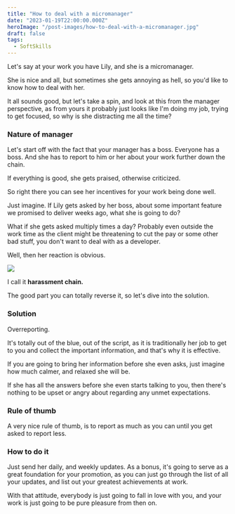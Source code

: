 ```yaml
---
title: "How to deal with a micromanager"
date: "2023-01-19T22:00:00.000Z"
heroImage: "/post-images/how-to-deal-with-a-micromanager.jpg"
draft: false
tags:
  - SoftSkills
---
```


Let's say at your work you have Lily, and she is a micromanager.

She is nice and all, but sometimes she gets annoying as hell, so you'd like to know how to deal with her.

It all sounds good, but let's take a spin, and look at this from the manager perspective, as from yours it probably just looks like I'm doing my job, trying to get focused, so why is she distracting me all the time?

### Nature of manager

Let's start off with the fact that your manager has a boss. Everyone has a boss. And she has to report to him or her about your work further down the chain.

If everything is good, she gets praised, otherwise criticized.

So right there you can see her incentives for your work being done well.

Just imagine. If Lily gets asked by her boss, about some important feature we promised to deliver weeks ago, what she is going to do?

What if she gets asked multiply times a day? Probably even outside the work time as the client might be threatening to cut the pay or some other bad stuff, you don't want to deal with as a developer.

Well, then her reaction is obvious.

![](/post-images/harassment-chain.jpg)

I call it **harassment chain.**

The good part you can totally reverse it, so let's dive into the solution.

### Solution

Overreporting.

It's totally out of the blue, out of the script, as it is traditionally her job to get to you and collect the important information, and that's why it is effective.

If you are going to bring her information before she even asks, just imagine how much calmer, and relaxed she will be.

If she has all the answers before she even starts talking to you, then there's nothing to be upset or angry about regarding any unmet expectations.

### Rule of thumb

A very nice rule of thumb, is to report as much as you can until you get asked to report less.

### How to do it

Just send her daily, and weekly updates. As a bonus, it's going to serve as a great foundation for your promotion, as you can just go through the list of all your updates, and list out your greatest achievements at work.

With that attitude, everybody is just going to fall in love with you, and your work is just going to be pure pleasure from then on.
